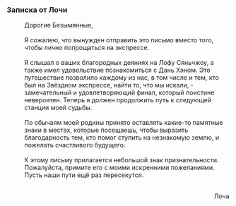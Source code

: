 ===Записка от Лочи===
:Дорогие Безымянные,
:<br />Я сожалею, что вынужден отправить это письмо вместо того, чтобы лично попрощаться на экспрессе.
:<br />Я слышал о ваших благородных деяниях на Лофу Сяньчжоу, а также имел удовольствие познакомиться с Дань Хэном. Это путешествие позволило каждому из нас, в том числе и тем, кто был на Звёздном экспрессе, найти то, что мы искали, - замечательный и удовлетворяющий финал, который поистине невероятен. Теперь я должен продолжить путь к следующей станции моей судьбы.
:<br />По обычаям моей родины принято оставлять какие-то памятные знаки в местах, которые посещаешь, чтобы выразить благодарность тем, кто помог ступить на незнакомую землю, и пожелать счастливого будущего.
:<br />К этому письму прилагается небольшой знак признательности. Пожалуйста, примите его с моими искренними пожеланиями. Пусть наши пути ещё раз пересекутся.
:<br /><div align="right">Лоча</div>
